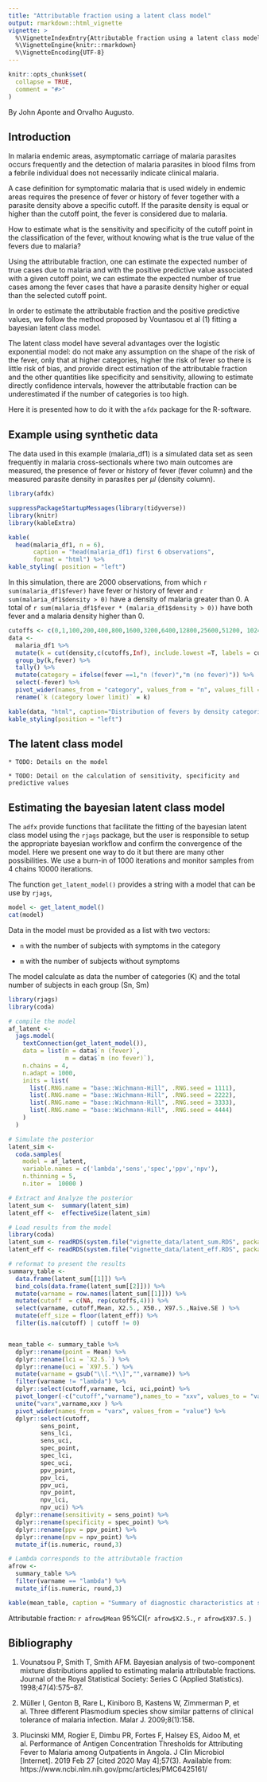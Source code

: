 ```yaml
---
title: "Attributable fraction using a latent class model"
output: rmarkdown::html_vignette
vignette: >
  %\VignetteIndexEntry{Attributable fraction using a latent class model}
  %\VignetteEngine{knitr::rmarkdown}
  %\VignetteEncoding{UTF-8}
---
```


```r
knitr::opts_chunk$set(
  collapse = TRUE,
  comment = "#>"
)
```
By John Aponte and Orvalho Augusto.

## Introduction

In malaria endemic areas, asymptomatic carriage of malaria parasites occurs
frequently and the detection of malaria parasites in blood films from a febrile 
individual does not necessarily indicate clinical malaria. 

A case definition for symptomatic malaria that is used widely in endemic areas 
requires the presence of fever or history of fever together with a parasite density above a 
specific cutoff. If the parasite density is equal or higher than the cutoff point, 
the fever is considered due to malaria.

How to estimate what is the sensitivity and specificity of the cutoff point in
the classification of the fever, without knowing what is the true value of the fevers due to 
malaria?

Using the attributable fraction, one can estimate the expected
number of true cases due to malaria and with the positive predictive value associated
with a given cutoff point, we can estimate the expected number of true cases among
the fever cases that have a parasite density higher or equal than the selected cutoff
point.

In order to estimate the attributable fraction and the positive predictive values,
we follow the method proposed by Vountasou et al (1) fitting 
a bayesian latent class model. 

The latent class model have several advantages over the logistic exponential 
model: do not make any assumption on the shape of the risk of the fever, only 
that at higher categories, higher the risk of fever so there is little risk of
bias, and provide direct estimation of the attributable fraction and the other quantities like 
specificity and sensitivity, allowing to estimate directly confidence intervals, 
however the attributable fraction can be underestimated  if the number of 
categories is too high.

Here it is presented how to do it with the `afdx` package for the R-software.



## Example using synthetic data

The data used in this example (malaria_df1) is a simulated data set as seen frequently in malaria cross-sectionals 
where two main outcomes are measured, the presence of fever or history of fever
(fever column) and the measured parasite density in parasites per $\mu l$ (density column).

```r
library(afdx)
```

```r
suppressPackageStartupMessages(library(tidyverse))
library(knitr)
library(kableExtra)

kable(
  head(malaria_df1, n = 6),
       caption = "head(malaria_df1) first 6 observations", 
       format = "html") %>%
kable_styling( position = "left")
```

In this simulation, there are 2000 observations, from which `r sum(malaria_df1$fever)`
have fever or history of fever and `r sum(malaria_df1$density > 0)` have a 
density of malaria greater than 0. A total of  `r sum(malaria_df1$fever * (malaria_df1$density > 0))`
have both fever and a malaria density higher than 0.

```r
cutoffs <- c(0,1,100,200,400,800,1600,3200,6400,12800,25600,51200, 102400, 204800)
data <- 
  malaria_df1 %>%
  mutate(k = cut(density,c(cutoffs,Inf), include.lowest =T, labels = cutoffs)) %>%
  group_by(k,fever) %>%
  tally() %>%
  mutate(category = ifelse(fever ==1,"n (fever)","m (no fever)")) %>%
  select(-fever) %>%
  pivot_wider(names_from = "category", values_from = "n", values_fill = list(n = 0)) %>%
  rename(`k (category lower limit)` = k)

kable(data, "html", caption="Distribution of fevers by density categories") %>%
kable_styling(position = "left")  
```

## The latent class model

    * TODO: Details on the model
    
    * TODO: Detail on the calculation of sensitivity, specificity and predictive values

## Estimating the bayesian latent class model

The `adfx` provide functions that facilitate the fitting of the bayesian latent class
model using the `rjags` package, but the user is responsible to setup the appropriate 
bayesian workflow and confirm the convergence of the model. Here we present one 
way to do it but there are many other possibilities. We use a burn-in of 1000 
iterations and monitor samples from 4 chains 10000 iterations.

The function `get_latent_model()` provides a string with a model that can be use
by `rjags`, 

```r
model <- get_latent_model()
cat(model)
```


Data in the model must be provided as a list with two vectors:

  * `n` with the number of subjects with symptoms in the category
  
  * `m` with the number of subjects without symptoms
  
  The model calculate as data the number of categories (K) and the total number of
  subjects in each group (Sn, Sm)
  

```r
library(rjags)
library(coda)

# compile the model
af_latent <-
  jags.model(
    textConnection(get_latent_model()),
    data = list(n = data$`n (fever)`,
                m = data$`m (no fever)`),
    n.chains = 4,
    n.adapt = 1000,
    inits = list(
      list(.RNG.name = "base::Wichmann-Hill", .RNG.seed = 1111),
      list(.RNG.name = "base::Wichmann-Hill", .RNG.seed = 2222),
      list(.RNG.name = "base::Wichmann-Hill", .RNG.seed = 3333),
      list(.RNG.name = "base::Wichmann-Hill", .RNG.seed = 4444)
    )
  )

# Simulate the posterior
latent_sim <-
  coda.samples(
    model = af_latent,
    variable.names = c('lambda','sens','spec','ppv','npv'),
    n.thinning = 5,
    n.iter =  10000 )

# Extract and Analyze the posterior
latent_sum <-  summary(latent_sim)
latent_eff <-  effectiveSize(latent_sim)
```

```r
# Load results from the model
library(coda)
latent_sum <- readRDS(system.file("vignette_data/latent_sum.RDS", package = "afdx"))
latent_eff <- readRDS(system.file("vignette_data/latent_eff.RDS", package = "afdx"))
```

```r
# reformat to present the results
summary_table <-
  data.frame(latent_sum[[1]]) %>%
  bind_cols(data.frame(latent_sum[[2]])) %>%
  mutate(varname = row.names(latent_sum[[1]])) %>%
  mutate(cutoff  = c(NA, rep(cutoffs,4))) %>%
  select(varname, cutoff,Mean, X2.5., X50., X97.5.,Naive.SE ) %>%
  mutate(eff_size = floor(latent_eff)) %>%
  filter(is.na(cutoff) | cutoff != 0) 


mean_table <- summary_table %>%
  dplyr::rename(point = Mean) %>%
  dplyr::rename(lci = `X2.5.`) %>%
  dplyr::rename(uci = `X97.5.`) %>%
  mutate(varname = gsub("\\[.*\\]","",varname)) %>%
  filter(varname != "lambda") %>%
  dplyr::select(cutoff,varname, lci, uci,point) %>%
  pivot_longer(-c("cutoff","varname"),names_to = "xxv", values_to = "value") %>%
  unite("varx",varname,xxv ) %>%
  pivot_wider(names_from = "varx", values_from = "value") %>%
  dplyr::select(cutoff,
         sens_point, 
         sens_lci, 
         sens_uci, 
         spec_point,
         spec_lci, 
         spec_uci,
         ppv_point, 
         ppv_lci, 
         ppv_uci,
         npv_point,
         npv_lci,
         npv_uci) %>%
  dplyr::rename(sensitivity = sens_point) %>%
  dplyr::rename(specificity = spec_point) %>%
  dplyr::rename(ppv = ppv_point) %>%
  dplyr::rename(npv = npv_point) %>%
  mutate_if(is.numeric, round,3)

# Lambda corresponds to the attributable fraction
afrow <- 
  summary_table %>%
  filter(varname == "lambda") %>% 
  mutate_if(is.numeric, round,3)
```


```r
kable(mean_table, caption = "Summary of diagnostic characteristics at selected cutoff points") %>% kable_styling()
```

Attributable fraction: `r afrow$Mean` 95%CI(`r afrow$X2.5.`,  `r afrow$X97.5.` )


## Bibliography

1. Vounatsou P, Smith T, Smith AFM. Bayesian analysis of two-component mixture distributions applied to estimating malaria attributable fractions. Journal of the Royal Statistical Society: Series C (Applied Statistics). 1998;47(4):575–87. 

2. Müller I, Genton B, Rare L, Kiniboro B, Kastens W, Zimmerman P, et al. Three different Plasmodium species show similar patterns of clinical tolerance of malaria infection. Malar J. 2009;8(1):158. 

3. Plucinski MM, Rogier E, Dimbu PR, Fortes F, Halsey ES, Aidoo M, et al. Performance of Antigen Concentration Thresholds for Attributing Fever to Malaria among Outpatients in Angola. J Clin Microbiol [Internet]. 2019 Feb 27 [cited 2020 May 4];57(3). Available from: https://www.ncbi.nlm.nih.gov/pmc/articles/PMC6425161/

